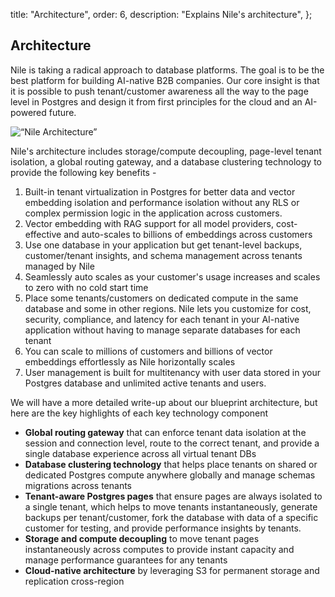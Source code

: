   title: "Architecture",
  order: 6,
  description: "Explains Nile's architecture",
};

## Architecture

Nile is taking a radical approach to database platforms. The goal is to be the best platform for building AI-native B2B companies. Our core insight is that it is possible to push tenant/customer awareness all the way to the page level in Postgres and design it from first principles for the cloud and an AI-powered future. 

![“Nile Architecture”](/blog/architecture.png)

Nile's architecture includes storage/compute decoupling, page-level tenant isolation, a global routing gateway, and a database clustering technology to provide the following key benefits -
1. Built-in tenant virtualization in Postgres for better data and vector embedding isolation and performance isolation without any RLS or complex permission logic in the application across customers.
2. Vector embedding with RAG support for all model providers, cost-effective and auto-scales to billions of embeddings across customers
3. Use one database in your application but get tenant-level backups, customer/tenant insights, and schema management across tenants managed by Nile
4. Seamlessly auto scales as your customer's usage increases and scales to zero with no cold start time
5. Place some tenants/customers on dedicated compute in the same database and some in other regions. Nile lets you customize for cost, security, compliance, and latency for each tenant in your AI-native application without having to manage separate databases for each tenant
6. You can scale to millions of customers and billions of vector embeddings effortlessly as Nile horizontally scales
7. User management is built for multitenancy with user data stored in your Postgres database and unlimited active tenants and users.

We will have a more detailed write-up about our blueprint architecture, but here are the key highlights of each key technology component

- **Global routing gateway** that can enforce tenant data isolation at the session and connection level, route to the correct tenant, and provide a single database experience across all virtual tenant DBs
- **Database clustering technology** that helps place tenants on shared or dedicated Postgres compute anywhere globally and manage schemas migrations across tenants
- **Tenant-aware Postgres pages** that ensure pages are always isolated to a single tenant, which helps to move tenants instantaneously, generate backups per tenant/customer, fork the database with data of a specific customer for testing, and provide performance insights by tenants.
- **Storage and compute decoupling** to move tenant pages instantaneously across computes to provide instant capacity and manage performance guarantees for any tenants
- **Cloud-native architecture** by leveraging S3 for permanent storage and replication cross-region
